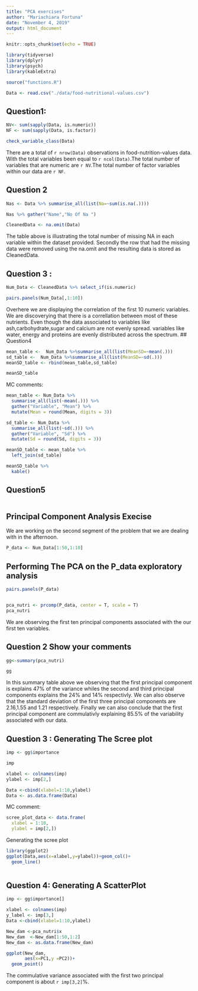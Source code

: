 ```yaml
---
title: "PCA exercises"
author: "Mariachiara Fortuna"
date: "November 4, 2019"
output: html_document
---
```


```r
knitr::opts_chunk$set(echo = TRUE)
```

```r
library(tidyverse)
library(dplyr)
library(psych)
library(kableExtra)
```

```r
source("functions.R")
```

```r
Data <- read.csv("./data/food-nutritional-values.csv")
```



## Question1:

```r
NV<- sum(sapply(Data, is.numeric))
NF <- sum(sapply(Data, is.factor))

```

```r
check_variable_class(Data)
```


There are a total of `r nrow(Data)` observations in food-nutrition-values data. With the total variables been equal to  `r ncol(Data)`.The total number of variables that are numeric are `r NV`.The total number of factor variables within our data are  `r NF`.

##  Question 2
```r

Nas <- Data %>% summarise_all(list(Na=~sum(is.na(.))))

Nas %>% gather("Name","No Of Na ")

CleanedData <- na.omit(Data)
```
The table above is illustrating the total number of missing NA in each variable within the dataset provided. Secondly the row that had the missing data were removed using the na.omit and the resulting data is stored as CleanedData.

## Question 3 :
```r
Num_Data <- CleanedData %>% select_if(is.numeric)

pairs.panels(Num_Data[,1:10])

```
Overhere we are displaying the correlation of the first 10 numeric variables. We are discoverying that there is a correllation between most of these nutrients. Even though the data associated to variables like ash,carbohydrate,sugar and calcium are not evenly spread. variables like water, energy and proteins are evenly distributed across the spectrum.
## Question4 
```r
mean_table <-  Num_Data %>%summarise_all(list(MeanSD=~mean(.)))
sd_table <-  Num_Data %>%summarise_all(list(MeanSD=~sd(.)))
meanSD_table <- rbind(mean_table,sd_table)

meanSD_table
```


MC comments:

```r
mean_table <- Num_Data %>%
  summarise_all(list(~mean(.))) %>%
  gather("Variable", "Mean") %>%
  mutate(Mean = round(Mean, digits = 3))

sd_table <- Num_Data %>%
  summarise_all(list(~sd(.))) %>%
  gather("Variable", "Sd") %>%
  mutate(Sd = round(Sd, digits = 3))

meanSD_table <- mean_table %>%
  left_join(sd_table)

meanSD_table %>%
  kable()
```

## Question5
```r



```
## Principal Component Analysis Execise
We are working on the second segment of the problem that we are dealing with in the afternoon.
```r
P_data <- Num_Data[1:50,1:10]

```
## Performing The PCA on the P_data exploratory analysis
```r
pairs.panels(P_data)



```

```r
pca_nutri <- prcomp(P_data, center = T, scale = T)
pca_nutri
```
We are observing the first ten principal components associated with the our first ten variables.


## Question 2 Show your comments 
```r
gg<-summary(pca_nutri)

gg

```

In this summary table above we observing that the first principal component is explains 47% of the variance whiles the second and third principal components explains the 24% and 14% respectivly. We can also observe that the standard deviation of the first three principal components are 2.16,1.55 and 1.21 respectively. Finally we can also conclude that the first principal component are commulativly explaining 85.5% of the variability associated with our data.

## Question 3 : Generating The Scree plot
```r
imp <- gg$importance

imp 

xlabel <- colnames(imp)
ylabel <- imp[2,]

Data <-cbind(xlabel=1:10,ylabel)
Data <- as.data.frame(Data)

```

MC comment:

```r
scree_plot_data <- data.frame(
  xlabel = 1:10,
  ylabel = imp[2,]) 
```



Generating the scree plot
```r
library(ggplot2)
ggplot(Data,aes(x=xlabel,y=ylabel))+geom_col()+
  geom_line()



```

## Question 4: Generating A ScatterPlot
```r
imp <- gg$importance[]

xlabel <- colnames(imp)
y_label <- imp[3,]
Data <-cbind(xlabel=1:10,ylabel)

New_dam <-pca_nutri$x
New_dam  <-New_dam[1:50,1:2]
New_dam <- as.data.frame(New_dam)

ggplot(New_dam,
       aes(x=PC1,y =PC2))+
  geom_point()

```
The commulative variance associated with the first two principal component is about `r imp[3,2]`%.
